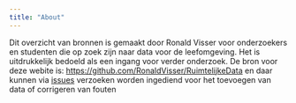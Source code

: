 ```yaml
---
title: "About"
---
```


Dit overzicht van bronnen is gemaakt door Ronald Visser voor onderzoekers en studenten die op zoek zijn naar data voor de leefomgeving. Het is uitdrukkelijk bedoeld als een ingang voor verder onderzoek. De bron voor deze webite is: <https://github.com/RonaldVisser/RuimtelijkeData> en daar kunnen via [issues](https://github.com/RonaldVisser/RuimtelijkeData/issues/new) verzoeken worden ingediend voor het toevoegen van data of corrigeren van fouten

